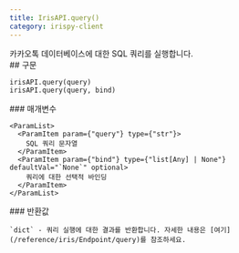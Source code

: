 ```yaml
---
title: IrisAPI.query()
category: irispy-client
---
```


<Section>
  카카오톡 데이터베이스에 대한 SQL 쿼리를 실행합니다.
</Section>
<Section>
  ## 구문

  ~~~py
  irisAPI.query(query)
  irisAPI.query(query, bind)
  ~~~

  <Section>
    ### 매개변수

    <ParamList>
      <ParamItem param={"query"} type={"str"}>
        SQL 쿼리 문자열
      </ParamItem>
      <ParamItem param={"bind"} type={"list[Any] | None"} defaultVal="`None`" optional>
        쿼리에 대한 선택적 바인딩
      </ParamItem>
    </ParamList>
  </Section>
  <Section>
    ### 반환값

    `dict` - 쿼리 실행에 대한 결과를 반환합니다. 자세한 내용은 [여기](/reference/iris/Endpoint/query)를 참조하세요.
  </Section>
</Section>